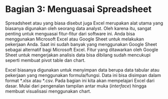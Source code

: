 # Bagian 3: Menguasai Spreadsheet

Spreadsheet atau yang biasa disebut juga Excel merupakan alat utama yang biasanya digunakan oleh seorang data analyst. Oleh karena itu, sangat penting untuk menguasai fitur-fitur dari software ini. Anda bisa menggunakan Microsoft Excel atau Google Sheet untuk melakukan pekerjaan Anda. Saat ini sudah banyak yang menggunakan Google Sheet sebagai alternatif bagi Microsoft Excel. Fitur yang ditawarkan oleh Google Sheet untuk mengerjakan analisis data bisa dibilang sudah mencukupi seperti membuat pivot table dan chart.

Excel biasanya digunakan untuk menyimpan data berupa data tabular atau pekerjaan yang menggunakan formula/fungsi. Data ini bisa disimpan dalam format \*.xlsx atau \*.csv. Pada bagian ini kita akan mempelajari Excel dari dasar. Mulai dari pengenalan tampilan antar muka (_interface_) hingga membuat visualisasi menggunakan chart.
